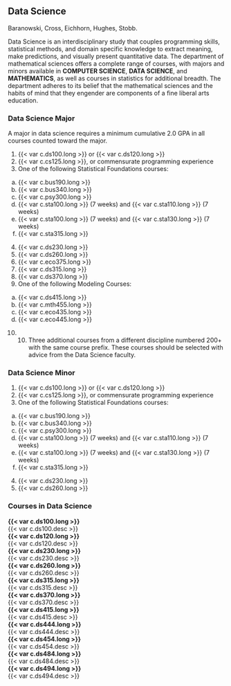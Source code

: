 ## Data Science
Baranowski, Cross, Eichhorn, Hughes, Stobb.

Data Science is an interdisciplinary study that couples programming skills, statistical methods, and domain specific knowledge to extract meaning, make predictions, and visually present quantitative data. The department of mathematical sciences offers a complete range of courses, with majors and minors available in **COMPUTER SCIENCE**, **DATA SCIENCE**, and **MATHEMATICS**, as well as courses in statistics for additional breadth. The department adheres to its belief that the mathematical sciences and the habits of mind that they engender are components of a fine liberal arts education.

### Data Science Major 
A major in data science requires a minimum cumulative 2.0 GPA in all courses counted toward the major.

1. {{< var c.ds100.long >}} or {{< var c.ds120.long >}}  
2. {{< var c.cs125.long >}}, or commensurate programming experience  
3. One of the following Statistical Foundations courses:  
  a. {{< var c.bus190.long >}}  
  b. {{< var c.bus340.long >}}  
  c. {{< var c.psy300.long >}}  
  d. {{< var c.sta100.long >}} (7 weeks) and {{< var c.sta110.long >}} (7 weeks)  
  e. {{< var c.sta100.long >}} (7 weeks) and {{< var c.sta130.long >}} (7 weeks)  
  f. {{< var c.sta315.long >}}  
4. {{< var c.ds230.long >}}
5. {{< var c.ds260.long >}}
6. {{< var c.eco375.long >}}
7. {{< var c.ds315.long >}}
8. {{< var c.ds370.long >}}
9. One of the following Modeling Courses:
  a. {{< var c.ds415.long >}}  
  b. {{< var c.mth455.long >}}  
  c. {{< var c.eco435.long >}}
  d. {{< var c.eco445.long >}}
10. 10.	Three additional courses from a different discipline numbered 200+ with the same course prefix. These courses should be selected with advice from the Data Science faculty. 

### Data Science Minor 

1. {{< var c.ds100.long >}} or {{< var c.ds120.long >}}  
2. {{< var c.cs125.long >}}, or commensurate programming experience  
3. One of the following Statistical Foundations courses:  
  a. {{< var c.bus190.long >}}  
  b. {{< var c.bus340.long >}}  
  c. {{< var c.psy300.long >}}  
  d. {{< var c.sta100.long >}} (7 weeks) and {{< var c.sta110.long >}} (7 weeks)  
  e. {{< var c.sta100.long >}} (7 weeks) and {{< var c.sta130.long >}} (7 weeks)  
  f. {{< var c.sta315.long >}}  
4. {{< var c.ds230.long >}}
5. {{< var c.ds260.long >}}


### Courses in Data Science

 **{{< var c.ds100.long >}}**   
  {{< var c.ds100.desc >}}   
 **{{< var c.ds120.long >}}**   
  {{< var c.ds120.desc >}}   
 **{{< var c.ds230.long >}}**   
  {{< var c.ds230.desc >}}   
 **{{< var c.ds260.long >}}**   
  {{< var c.ds260.desc >}}   
 **{{< var c.ds315.long >}}**  
  {{< var c.ds315.desc >}}  
 **{{< var c.ds370.long >}}**  
  {{< var c.ds370.desc >}}  
 **{{< var c.ds415.long >}}**  
  {{< var c.ds415.desc >}}  
 **{{< var c.ds444.long >}}**  
  {{< var c.ds444.desc >}}  
 **{{< var c.ds454.long >}}**  
  {{< var c.ds454.desc >}}  
 **{{< var c.ds484.long >}}**  
  {{< var c.ds484.desc >}}  
 **{{< var c.ds494.long >}}**  
  {{< var c.ds494.desc >}}  
